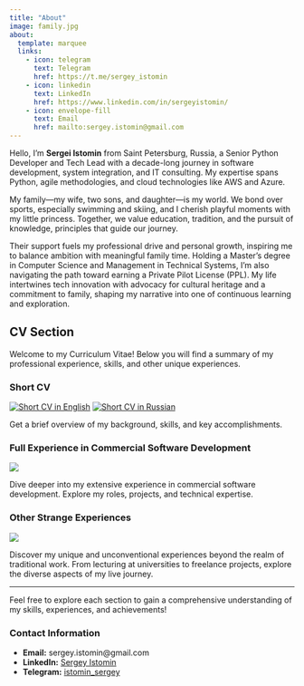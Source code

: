 ```yaml
---
title: "About"
image: family.jpg
about:
  template: marquee
  links:
    - icon: telegram
      text: Telegram
      href: https://t.me/sergey_istomin
    - icon: linkedin
      text: LinkedIn
      href: https://www.linkedin.com/in/sergeyistomin/
    - icon: envelope-fill
      text: Email
      href: mailto:sergey.istomin@gmail.com
---
```


Hello, I'm **Sergei Istomin** from Saint Petersburg, Russia, a Senior Python Developer and Tech Lead with a decade-long journey in software development, system integration, and IT consulting. My expertise spans Python, agile methodologies, and cloud technologies like AWS and Azure.

My family—my wife, two sons, and daughter—is my world. We bond over sports, especially swimming and skiing, and I cherish playful moments with my little princess. Together, we value education, tradition, and the pursuit of knowledge, principles that guide our journey.

Their support fuels my professional drive and personal growth, inspiring me to balance ambition with meaningful family time. Holding a Master's degree in Computer Science and Management in Technical Systems, I'm also navigating the path toward earning a Private Pilot License (PPL). My life intertwines tech innovation with advocacy for cultural heritage and a commitment to family, shaping my narrative into one of continuous learning and exploration.

## CV Section
Welcome to my Curriculum Vitae! Below you will find a summary of my professional experience, skills, and other unique experiences.

### Short CV
[![Short CV in English](https://img.shields.io/badge/View-Short%20CV%20in%20English-blue)](cv/short_cv_in_english.qmd)
[![Short CV in Russian](https://img.shields.io/badge/View-Short%20CV%20in%20English-blue)](cv/short_cv_in_russian.qmd)


Get a brief overview of my background, skills, and key accomplishments.

### Full Experience in Commercial Software Development
[![](https://img.shields.io/badge/View-Full%20Experience-green)](cv/full_experience_in_commercial_software_dev.qmd)

Dive deeper into my extensive experience in commercial software development. Explore my roles, projects, and technical expertise.

### Other Strange Experiences
[![](https://img.shields.io/badge/View-Strange%20Experiences-purple)](cv/other_strange_expirience.qmd)

Discover my unique and unconventional experiences beyond the realm of traditional work. From lecturing at universities to freelance projects, explore the diverse aspects of my live journey.

---

Feel free to explore each section to gain a comprehensive understanding of my skills, experiences, and achievements!


### Contact Information
- **Email:** sergey.istomin@gmail.com
- **LinkedIn:** [Sergey Istomin](https://www.linkedin.com/in/sergeyistomin/)
- **Telegram:** [istomin_sergey](https://t.me/sergey_istomin)

